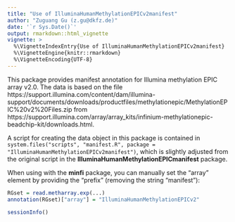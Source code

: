 ```yaml
---
title: "Use of IlluminaHumanMethylationEPICv2manifest"
author: "Zuguang Gu (z.gu@dkfz.de)"
date: '`r Sys.Date()`'
output: rmarkdown::html_vignette
vignette: >
  %\VignetteIndexEntry{Use of IlluminaHumanMethylationEPICv2manifest}
  %\VignetteEngine{knitr::rmarkdown}
  %\VignetteEncoding{UTF-8}
---
```



This package provides manifest annotation for Illumina methylation EPIC array v2.0. The data is based on the file https://support.illumina.com/content/dam/illumina-support/documents/downloads/productfiles/methylationepic/MethylationEPIC%20v2%20Files.zip from 
  https://support.illumina.com/array/array_kits/infinium-methylationepic-beadchip-kit/downloads.html.

A script for creating the data object in this package is contained in
  `system.files("scripts", "manifest.R", package = "IlluminaHumanMethylationEPICv2manifest")`, which is slightly adjusted from the 
 original script in the **IlluminaHumanMethylationEPICmanifest** package.


When using with the **minfi** package, you can manually set the "array" element by providing the "prefix" (removing the string "manifest"):

```r
RGset = read.metharray.exp(...)
annotation(RGset)["array"] = "IlluminaHumanMethylationEPICv2"
```

```r
sessionInfo()
```
